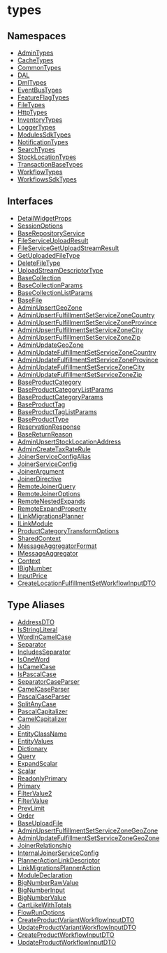 
# types

## Namespaces

- [AdminTypes](../../types/types.AdminTypes/page.mdx)
- [CacheTypes](../../types/types.CacheTypes/page.mdx)
- [CommonTypes](../../types/types.CommonTypes/page.mdx)
- [DAL](../../types/types.DAL/page.mdx)
- [DmlTypes](../../types/types.DmlTypes/page.mdx)
- [EventBusTypes](../../types/types.EventBusTypes/page.mdx)
- [FeatureFlagTypes](../../types/types.FeatureFlagTypes/page.mdx)
- [FileTypes](../../types/types.FileTypes/page.mdx)
- [HttpTypes](../../types/types.HttpTypes/page.mdx)
- [InventoryTypes](../../types/types.InventoryTypes/page.mdx)
- [LoggerTypes](../../types/types.LoggerTypes/page.mdx)
- [ModulesSdkTypes](../../types/types.ModulesSdkTypes/page.mdx)
- [NotificationTypes](../../types/types.NotificationTypes/page.mdx)
- [SearchTypes](../../types/types.SearchTypes/page.mdx)
- [StockLocationTypes](../../types/types.StockLocationTypes/page.mdx)
- [TransactionBaseTypes](../../types/types.TransactionBaseTypes/page.mdx)
- [WorkflowTypes](../../types/types.WorkflowTypes/page.mdx)
- [WorkflowsSdkTypes](../../types/types.WorkflowsSdkTypes/page.mdx)

## Interfaces

- [DetailWidgetProps](../../types/interfaces/types.DetailWidgetProps/page.mdx)
- [SessionOptions](../../types/interfaces/types.SessionOptions/page.mdx)
- [BaseRepositoryService](../../types/interfaces/types.BaseRepositoryService/page.mdx)
- [FileServiceUploadResult](../../types/interfaces/types.FileServiceUploadResult/page.mdx)
- [FileServiceGetUploadStreamResult](../../types/interfaces/types.FileServiceGetUploadStreamResult/page.mdx)
- [GetUploadedFileType](../../types/interfaces/types.GetUploadedFileType/page.mdx)
- [DeleteFileType](../../types/interfaces/types.DeleteFileType/page.mdx)
- [UploadStreamDescriptorType](../../types/interfaces/types.UploadStreamDescriptorType/page.mdx)
- [BaseCollection](../../types/interfaces/types.BaseCollection/page.mdx)
- [BaseCollectionParams](../../types/interfaces/types.BaseCollectionParams/page.mdx)
- [BaseCollectionListParams](../../types/interfaces/types.BaseCollectionListParams/page.mdx)
- [BaseFile](../../types/interfaces/types.BaseFile/page.mdx)
- [AdminUpsertGeoZone](../../types/interfaces/types.AdminUpsertGeoZone/page.mdx)
- [AdminUpsertFulfillmentSetServiceZoneCountry](../../types/interfaces/types.AdminUpsertFulfillmentSetServiceZoneCountry/page.mdx)
- [AdminUpsertFulfillmentSetServiceZoneProvince](../../types/interfaces/types.AdminUpsertFulfillmentSetServiceZoneProvince/page.mdx)
- [AdminUpsertFulfillmentSetServiceZoneCity](../../types/interfaces/types.AdminUpsertFulfillmentSetServiceZoneCity/page.mdx)
- [AdminUpsertFulfillmentSetServiceZoneZip](../../types/interfaces/types.AdminUpsertFulfillmentSetServiceZoneZip/page.mdx)
- [AdminUpdateGeoZone](../../types/interfaces/types.AdminUpdateGeoZone/page.mdx)
- [AdminUpdateFulfillmentSetServiceZoneCountry](../../types/interfaces/types.AdminUpdateFulfillmentSetServiceZoneCountry/page.mdx)
- [AdminUpdateFulfillmentSetServiceZoneProvince](../../types/interfaces/types.AdminUpdateFulfillmentSetServiceZoneProvince/page.mdx)
- [AdminUpdateFulfillmentSetServiceZoneCity](../../types/interfaces/types.AdminUpdateFulfillmentSetServiceZoneCity/page.mdx)
- [AdminUpdateFulfillmentSetServiceZoneZip](../../types/interfaces/types.AdminUpdateFulfillmentSetServiceZoneZip/page.mdx)
- [BaseProductCategory](../../types/interfaces/types.BaseProductCategory/page.mdx)
- [BaseProductCategoryListParams](../../types/interfaces/types.BaseProductCategoryListParams/page.mdx)
- [BaseProductCategoryParams](../../types/interfaces/types.BaseProductCategoryParams/page.mdx)
- [BaseProductTag](../../types/interfaces/types.BaseProductTag/page.mdx)
- [BaseProductTagListParams](../../types/interfaces/types.BaseProductTagListParams/page.mdx)
- [BaseProductType](../../types/interfaces/types.BaseProductType/page.mdx)
- [ReservationResponse](../../types/interfaces/types.ReservationResponse/page.mdx)
- [BaseReturnReason](../../types/interfaces/types.BaseReturnReason/page.mdx)
- [AdminUpsertStockLocationAddress](../../types/interfaces/types.AdminUpsertStockLocationAddress/page.mdx)
- [AdminCreateTaxRateRule](../../types/interfaces/types.AdminCreateTaxRateRule/page.mdx)
- [JoinerServiceConfigAlias](../../types/interfaces/types.JoinerServiceConfigAlias/page.mdx)
- [JoinerServiceConfig](../../types/interfaces/types.JoinerServiceConfig/page.mdx)
- [JoinerArgument](../../types/interfaces/types.JoinerArgument/page.mdx)
- [JoinerDirective](../../types/interfaces/types.JoinerDirective/page.mdx)
- [RemoteJoinerQuery](../../types/interfaces/types.RemoteJoinerQuery/page.mdx)
- [RemoteJoinerOptions](../../types/interfaces/types.RemoteJoinerOptions/page.mdx)
- [RemoteNestedExpands](../../types/interfaces/types.RemoteNestedExpands/page.mdx)
- [RemoteExpandProperty](../../types/interfaces/types.RemoteExpandProperty/page.mdx)
- [ILinkMigrationsPlanner](../../types/interfaces/types.ILinkMigrationsPlanner/page.mdx)
- [ILinkModule](../../types/interfaces/types.ILinkModule/page.mdx)
- [ProductCategoryTransformOptions](../../types/interfaces/types.ProductCategoryTransformOptions/page.mdx)
- [SharedContext](../../types/interfaces/types.SharedContext/page.mdx)
- [MessageAggregatorFormat](../../types/interfaces/types.MessageAggregatorFormat/page.mdx)
- [IMessageAggregator](../../types/interfaces/types.IMessageAggregator/page.mdx)
- [Context](../../types/interfaces/types.Context/page.mdx)
- [IBigNumber](../../types/interfaces/types.IBigNumber/page.mdx)
- [InputPrice](../../types/interfaces/types.InputPrice/page.mdx)
- [CreateLocationFulfillmentSetWorkflowInputDTO](../../types/interfaces/types.CreateLocationFulfillmentSetWorkflowInputDTO/page.mdx)

## Type Aliases

- [AddressDTO](../../types/types/types.AddressDTO/page.mdx)
- [IsStringLiteral](../../types/types/types.IsStringLiteral/page.mdx)
- [WordInCamelCase](../../types/types/types.WordInCamelCase/page.mdx)
- [Separator](../../types/types/types.Separator/page.mdx)
- [IncludesSeparator](../../types/types/types.IncludesSeparator/page.mdx)
- [IsOneWord](../../types/types/types.IsOneWord/page.mdx)
- [IsCamelCase](../../types/types/types.IsCamelCase/page.mdx)
- [IsPascalCase](../../types/types/types.IsPascalCase/page.mdx)
- [SeparatorCaseParser](../../types/types/types.SeparatorCaseParser/page.mdx)
- [CamelCaseParser](../../types/types/types.CamelCaseParser/page.mdx)
- [PascalCaseParser](../../types/types/types.PascalCaseParser/page.mdx)
- [SplitAnyCase](../../types/types/types.SplitAnyCase/page.mdx)
- [PascalCapitalizer](../../types/types/types.PascalCapitalizer/page.mdx)
- [CamelCapitalizer](../../types/types/types.CamelCapitalizer/page.mdx)
- [Join](../../types/types/types.Join/page.mdx)
- [EntityClassName](../../types/types/types.EntityClassName/page.mdx)
- [EntityValues](../../types/types/types.EntityValues/page.mdx)
- [Dictionary](../../types/types/types.Dictionary/page.mdx)
- [Query](../../types/types/types.Query/page.mdx)
- [ExpandScalar](../../types/types/types.ExpandScalar/page.mdx)
- [Scalar](../../types/types/types.Scalar/page.mdx)
- [ReadonlyPrimary](../../types/types/types.ReadonlyPrimary/page.mdx)
- [Primary](../../types/types/types.Primary/page.mdx)
- [FilterValue2](../../types/types/types.FilterValue2/page.mdx)
- [FilterValue](../../types/types/types.FilterValue/page.mdx)
- [PrevLimit](../../types/types/types.PrevLimit/page.mdx)
- [Order](../../types/types/types.Order/page.mdx)
- [BaseUploadFile](../../types/types/types.BaseUploadFile/page.mdx)
- [AdminUpsertFulfillmentSetServiceZoneGeoZone](../../types/types/types.AdminUpsertFulfillmentSetServiceZoneGeoZone/page.mdx)
- [AdminUpdateFulfillmentSetServiceZoneGeoZone](../../types/types/types.AdminUpdateFulfillmentSetServiceZoneGeoZone/page.mdx)
- [JoinerRelationship](../../types/types/types.JoinerRelationship/page.mdx)
- [InternalJoinerServiceConfig](../../types/types/types.InternalJoinerServiceConfig/page.mdx)
- [PlannerActionLinkDescriptor](../../types/types/types.PlannerActionLinkDescriptor/page.mdx)
- [LinkMigrationsPlannerAction](../../types/types/types.LinkMigrationsPlannerAction/page.mdx)
- [ModuleDeclaration](../../types/types/types.ModuleDeclaration/page.mdx)
- [BigNumberRawValue](../../types/types/types.BigNumberRawValue/page.mdx)
- [BigNumberInput](../../types/types/types.BigNumberInput/page.mdx)
- [BigNumberValue](../../types/types/types.BigNumberValue/page.mdx)
- [CartLikeWithTotals](../../types/types/types.CartLikeWithTotals/page.mdx)
- [FlowRunOptions](../../types/types/types.FlowRunOptions/page.mdx)
- [CreateProductVariantWorkflowInputDTO](../../types/types/types.CreateProductVariantWorkflowInputDTO/page.mdx)
- [UpdateProductVariantWorkflowInputDTO](../../types/types/types.UpdateProductVariantWorkflowInputDTO/page.mdx)
- [CreateProductWorkflowInputDTO](../../types/types/types.CreateProductWorkflowInputDTO/page.mdx)
- [UpdateProductWorkflowInputDTO](../../types/types/types.UpdateProductWorkflowInputDTO/page.mdx)

